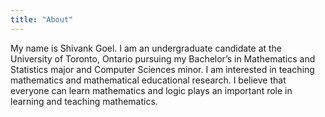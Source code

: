 ---
title: "About"
---

My name is Shivank Goel. I am an undergraduate candidate at the University of Toronto, Ontario pursuing my Bachelor's in Mathematics and Statistics major and Computer Sciences minor. I am interested in teaching mathematics and mathematical educational research. I believe that everyone can learn mathematics and logic plays an important role in learning and teaching mathematics.
